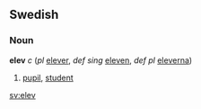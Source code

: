 ==Swedish==
===Noun===
'''elev''' ''c'' (''pl'' [[elever]], ''def sing'' [[eleven]], ''def pl'' [[eleverna]])

#[[pupil]], [[student]]

[[sv:elev]]